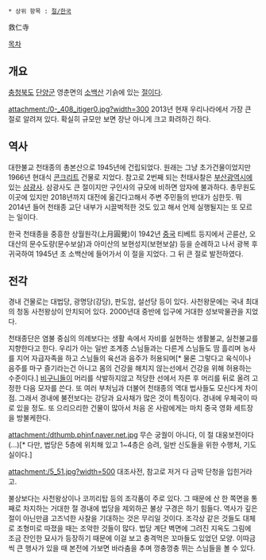  * 상위 항목 : [[절/한국]]

救仁寺

[[목차]]
== 개요 ==
[[충청북도]] [[단양군]] 영춘면의 [[소백산]] 기슭에 있는 [[절]]이다.

attachment:/0-_408_itiger0.jpg?width=300
2013년 현재 우리나라에서 가장 큰 절로 알려져 있다. 확실히 규모만 보면 장난 아니게 크고 화려하긴 하다.

== 역사 ==
대한불교 천태종의 총본산으로 1945년에 건립되었다. 원래는 그냥 초가건물이었지만 1966년 현대식 [[콘크리트]] 건물로 지었다. 참고로 2번째 되는 천태사찰은 [[부산광역시]]에 있는 [[삼광사]]. 삼광사도 큰 절이지만 구인사의 규모에 비하면 암자에 불과하다. 총무원도 이곳에 있지만 2018년까지 대전에 옮긴다고해서 주변 주민들의 반대가 심한듯. 뭐 2014년 들어 천태종 교단 내부가 시끌벅적한 것도 있고 해서 언제 실행될지는 또 모르는 일이다.

한국 천태종을 중흥한 상월원각(上月圓覺)이 1942년 [[중국]] 티베트 등지에서 곤륜산, 오대산의 문수도량(문수보살)과 아미산의 보현성지(보현보살) 등을 순례하고 나서 광복 후 귀국하여 1945년 초 소백산에 들어가서 이 절을 지었다. 그 뒤 큰 절로 발전하였다.

== 전각 ==
경내 건물로는 대법당, 광명당(강당), 판도암, 설선당 등이 있다. 사천왕문에는 국내 최대의 청동 사천왕상이 안치되어 있다. 2000년대 중반에 입구에 거대한 성보박물관을 지었다.

천태종단은 염불 중심의 의례보다는 생활 속에서 자비를 실현하는 생활불교, 실천불교를 지향한다고 한다. 우리가 아는 일반 조계종 스님들과는 다른게 스님들도 땀 흘리며 농사를 지어 자급자족을 하고 스님들의 육선과 음주가 허용되며[* 물론 그렇다고 육식이나 음주를 마구 즐기라는건 아니고 몸의 건강을 해치지 않는선에서 건강을 위해 허용하는 수준이다.] [[비구니]]들이 머리를 삭발하지않고 적당한 선에서 자른 후 머리를 뒤로 올려 고정한 다음 모자를 쓴다. 또 여러 부처님과 더불어 천태종의 역대 법사들도 모신다게 차이점. 그래서 경내에 불전보다는 강당과 요사채가 많은 것이 특징이다. 경내에 우체국이 따로 있을 정도. 또 으리으리한 건물이 많아서 처음 온 사람에게는 마치 중국 영화 세트장을 방불케한다. 

attachment:/dthumb.phinf.naver.net.jpg
무슨 궁궐이 아니다, 이 절 대웅보전이다(...)[* 다만, 법당은 5층에 위치해 있고 1~4층은 승려, 일반 신도들을 위한 수행처, 기도실이다.]

attachment:/5_51.jpg?width=500
대조사전, 참고로 저거 다 금박 단청을 입힌거라고.

불상보다는 사천왕상이나 코끼리탑 등의 조각품이 주로 있다. 그 때문에 산 한 쪽면을 통째로 차지하는 거대한 절 경내에 법당을 제외하곤 불상 구경은 하기 힘들다. 역사가 깊은 절이 아닌만큼 고즈넉한 사찰을 기대하는 것은 무리일 것이다. 조각상 같은 것들도 대체로 조형미로 따졌을 때는 조악한 것들이 많다. 법당 계단 벽면에 그려진 지옥도 그림에 조금 잔인한 묘사가 등장하기 때문에 이걸 보고 충격먹은 꼬마들도 있었던 모양. 이따금씩 큰 행사가 있을 때 본전에 가보면 바라춤을 추며 껑충껑충 뛰는 스님들을 볼 수 있다. 
